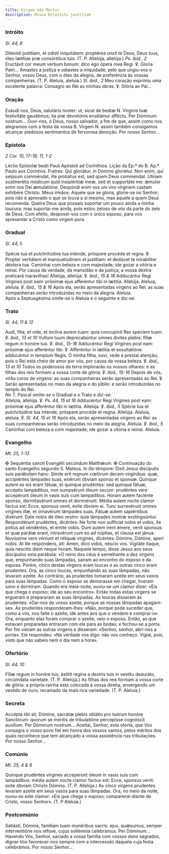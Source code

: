 ```yaml
---
title: Virgem não Mártir
description: Missa Dilexísti justitiam
---
```


### Intróito

<em>Sl. 44, 8</em>

<div class="side-by-side not-content">
  <span>
    Dilexísti justítiam, et odísti iniquitátem: proptérea unxit te Deus, Deus
    tuus, óleo lætítiae præ consórtibus tuis. (T. P. Allelúja, allelúja.)
    <em>Ps. ibid., 2</em> Eructávit cor meum verbum bonum: dico ego ópera mea Regi.
    ℣. Gloria Patri...
  </span>
  <span>
    Amastes a justiça e odiastes a iniquidade; pelo que ungiu-vos o Senhor,
    vosso Deus, com o óleo da alegria, de preferência às vossas companheiras.
    (T. P. Aleluia, aleluia.) <em>Sl. ibid., 2</em> Meu coração exprimiu uma
    excelente palavra: Consagro ao Rei as minhas obras. ℣. Glória ao Pai...
  </span>
</div>

### Oração

<div class="side-by-side not-content">
  <span>
    Exáudi nos, Deus, salutáris noster: ut, sicut de beátæ
    <span class="text-red-500">N.</span> Vírginis tuæ festivitáte gaudémus; ita piæ
    devotiónis erudiámur afféctu. Per Dóminum nostrum...
  </span>
  <span>
    Ouvi-nos, ó Deus, nosso salvador, a fim de que, assim como nos alegramos com
    a festa da vossa B. Virgem <span class="text-red-500">N.</span> assim também
    consigamos alcançar piedosos sentimentos de fervorosa devoção. Por nosso
    Senhor...
  </span>
</div>

### Epístola

<em>2 Cor. 10, 17-18; 11, 1-2</em>

<div class="side-by-side not-content">
  <span>Léctio Epístolæ beáti Pauli Apóstoli ad Corínthios.</span>
  <span>Lição da Ep.ª do B. Ap.º Paulo aos Coríntios.</span>
  <span>
    Fratres: Qui gloriátur, in Dómino gloriétur. Non enim, qui seípsum
    comméndat, ille probátus est; sed quem Deus comméndat. Utinam sustinerétis
    módicum quid insipiéntiæ meæ, sed et supportáte me: ǽmulor enim vos Dei
    æmulatióne. Despóndi enim vos uni viro vírginem castam exhibére Christo.
  </span>
  <span>
    Meus irmãos: Aquele que se gloria, glorie-se no Senhor; pois não é aprovado
    o que se louva a si mesmo, mas aquele a quem Deus recomenda. Queira Deus que
    possais suportar um pouco ainda a minha loucura; mas suportai-me ainda, pois
    estou zeloso de vós da parte do zelo de Deus. Com efeito, desposei-vos com o
    único esposo, para vos apresentar a Cristo como virgem pura.
  </span>
</div>

### Gradual

<em>Sl. 44, 5</em>

<div class="side-by-side not-content">
  <span>
    Spécie tua et pulchritúdine tua inténde, próspere procéde et regna. ℣.
    Propter veritátem et mansuetúdinem et justítiam: et dedúcet te mirabíliter
    déxtera tua.
  </span>
  <span>
    Caminhai com beleza e com majestade; ide gozar a vitória e reinai. Por causa
    da verdade, da mansidão e da justiça, a vossa dextra praticará maravilhas!
  </span>
  <span>
    Allelúja, allelúja. ℣. <em>ibid., 15 & 16</em> Adducántur Regi Vírgines post
    eam: próximæ ejus afferéntur tibi in lætítia. Allelúja.
  </span>
  <span>
    Aleluia, aleluia. ℣. <em>ibid., 15 & 16</em> Após ela, serão apresentadas
    virgens ao Rei: as suas companheiras serão introduzidas no meio da alegria.
    Aleluia.
  </span>
</div>

<aside>Após a Septuagésima omite-se o Aleluia e o seguinte e diz-se:</aside>

### Trato

<em>Sl. 44, 11 & 12</em>

<div class="side-by-side not-content">
  <span>
    Audi, fília, et vide, et inclína aurem tuam: quia concupívit Rex spéciem
    tuam. ℣. <em>ibid., 13 et 10</em> Vultum tuum deprecabúntur omnes dívites
    plebis: fíliæ regum in honóre tuo. ℣. <em>ibid., 15-16</em> Adducéntur Regi
    Vírgines post eam: próximæ ejus afferéntur tibi. ℣. Afferéntur in lætítia et
    exsultatióne: adducántur in templum Regis.
  </span>
  <span>
    Ó minha filha, ouvi, vede e prestai atenção; pois o Rei está cheio de amor
    por vós, por causa da vossa beleza. ℣. <em>ibid., 13 et 10</em> Todos os
    poderosos da terra implorarão os vossos olhares: e as filhas dos reis formam
    a vossa corte de glória. ℣. <em>ibid., 15-16</em> Depois de vós, virão coros
    de virgens: as suas companheiras serão apresentadas ao Rei. ℣. Serão
    apresentadas no meio da alegria e do júbilo: e serão introduzidas no templo
    do Rei.
  </span>
</div>

<aside>No T. Pascal omite-se o Gradual e o Trato e diz-se:</aside>

<div class="side-by-side not-content">
  <span>
    Allelúia, allelúja. ℣. <em>Ps. 44, 15 et 16</em> Adducéntur Regi Vírgines
    post eam: próximæ ejus afferéntur tibi in lætítia. Allelúja. ℣.
    <em>ibid., 5</em>
    Spécie tua et pulchritúdine tua inténde, próspere procéde et regna.
    Allelúja.
  </span>
  <span>
    Aleluia, aleluia. ℣. <em>Sl. 44, 15 et 16</em> Após ela, serão apresentadas
    virgens ao Rei: as suas companheiras serão introduzidas no meio da alegria.
    Aleluia. ℣. <em>ibid., 5</em> Caminhai com beleza e com majestade; ide gozar
    a vitória e reinai. Aleluia.
  </span>
</div>

### Evangelho

<em>Mt. 25, 1-13</em>

<div class="side-by-side not-content">
  <span>
    <span class="cross text-red-500">✠</span> Sequéntia sancti Evangélii
    secúndum Matthǽum.
  </span>
  <span>
    <span class="cross text-red-500">✠</span> Continuação do santo Evangelho
    segundo S. Mateus.
  </span>
  <span>
    In illo témpore: Dixit Jesus discípulis suis parábolam hanc: Simile erit
    regnum cœlórum decem virgínibus: quæ, accipiéntes lámpades suas, exiérunt
    óbviam sponso et sponsæ. Quinque autem ex eis erant fátuæ, et quinque
    prudéntes: sed quinque fátuæ, accéptis lampádibus, non sumpsérunt óleum
    secum: prudéntes vero accepérunt óleum in vasis suis cum lampádibus. Horam
    autem faciénte sponso, dormitavérunt omnes et dormiérunt. Média autem nocte
    clamor factus est: Ecce, sponsus venit, exíte óbviam ei. Tunc surrexérunt
    omnes vírgines illæ, et ornavérunt lámpades suas. Fátuæ autem sapiéntibus
    dixérunt: Date nobis de óleo vestro: quia lámpades nostræ exstinguúntur.
    Respondérunt prudéntes, dicéntes: Ne forte non suffíciat nobis et vobis, ite
    pótius ad vendéntes, et émite vobis. Dum autem irent émere, venit sponsus:
    et quæ parátæ erant, intravérunt cum eo ad núptias, et clausa est jánua.
    Novíssime vero véniunt et réliquæ vírgines, dicéntes: Dómine, Dómine, aperi
    nobis. At ille respóndens, ait: Amen, dico vobis, néscio vos. Vigiláte
    ítaque, quia nescítis diem neque horam.
  </span>
  <span>
    Naquele tempo, disse Jesus aos seus discípulos esta parábola: «O reino dos
    céus é semelhante a dez virgens que, empunhando suas lâmpadas, saíram ao
    encontro do esposo e da esposa. Porém, cinco destas virgens eram loucas e as
    outras cinco eram prudentes. Ora, as cinco loucas, empunhando as suas
    lâmpadas, não levaram azeite. Ao contrário, as prudentes tomaram azeite em
    seus vasos para suas lâmpadas. Como o esposo se demorasse em chegar, tiveram
    sono e dormiram. Quando era meia-noite, ouviu-se um clamor dizer: «Eis que
    chega o esposo; ide ao seu encontro». Então todas estas virgens se ergueram
    e prepararam as suas lâmpadas. As loucas disseram às prudentes: «Dai-nos do
    vosso azeite, porque as nossas lâmpadas apagam-se». As prudentes
    responderam-lhes: «Não, porque pode suceder que, como a vós, nos falte o
    azeite; ide antes aos que o vendem e comprai-o». Ora, enquanto elas foram
    comprar o azeite, veio o esposo. Então, as que estavam preparadas entraram
    com ele para as bodas; e fechou-se a porta. Por fim vieram as outras virgens
    e disseram: «Senhor, senhor, abri-nos a porta». Ele respondeu: «Na verdade
    vos digo: não vos conheço. Vigiai, pois, visto que não sabeis nem o dia nem
    a hora».
  </span>
</div>

### Ofertório

<em>Sl. 44, 10</em>

<div class="side-by-side not-content">
  <span>
    Fíliæ regum in honóre tuo, ástitit regína a dextris tuis in vestítu
    deauráto, circúmdata varietate. (T. P. Allelúja.)
  </span>
  <span>
    As filhas dos reis formam a vossa corte de glória: a própria rainha está
    colocada à vossa direita, envergando um vestido de ouro, recamado da mais
    rica variedade. (T. P. Aleluia.)
  </span>
</div>

### Secreta

<div class="side-by-side not-content">
  <span>
    Accépta tibi sit, Dómine, sacrátæ plebis oblátio pro tuórum honóre
    Sanctórum: quorum se méritis de tribulatióne percepísse cognóscit auxílium.
    Per Dóminum nostrum...
  </span>
  <span>
    Aceitai, Senhor, esta oferta, que Vos consagra o vosso povo fiel em honra
    dos vossos santos, pelos méritos dos quais reconhece que tem alcançado a
    vossa assistência nas tribulações. Por nosso Senhor...
  </span>
</div>

### Comúnio

<em>Mt. 25, 4 & 6</em>

<div class="side-by-side not-content">
  <span>
    Quinque prudéntes vírgines accepérunt óleum in vasis suis cum lampádibus:
    média autem nocte clamor factus est: Ecce, sponsus venit: exite óbviam
    Christo Dómino. (T. P. Allelúja.)
  </span>
  <span>
    As cinco virgens prudentes levaram azeite em seus vasos para suas lâmpadas.
    Ora, no meio da noite, ouviu-se este clamor: «Eis que chega o esposo;
    comparecei diante de Cristo, vosso Senhor». (T. P Aleluia.)
  </span>
</div>

### Postcomúnio

<div class="side-by-side not-content">
  <span>
    Satiásti, Dómine, famíliam tuam munéribus sacris: ejus, quǽsumus, semper
    interventióne nos réfove, cujus sollémnia celebrámus. Per Dóminum...
  </span>
  <span>
    Havendo Vós, Senhor, saciado a vossa família com vossos dons sagrados,
    dignai-Vos favorecer-nos sempre com a intercessão daquela cuja festa
    celebrámos. Por nosso Senhor...
  </span>
</div>
